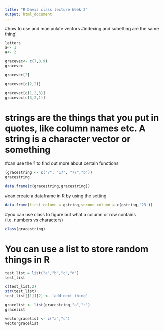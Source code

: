 ```yaml
---
title: "R Davis class lecture Week 2"
output: html_document
---
```


#how to use and manipulate vectors
#indexing and subetting are the same thing!

```r
letters
a<- 1
a<- 2
```
```r
gracevec<- c(7,8,9)
gracevec
```

```r
gracevec[2]
```


```r
gracevec[c(2,2)]
```

```r
gracevec[c(1,2,3)]
gracevec[c(3,2,1)]
```

# strings are the things that you put in quotes, like column names etc. A string is a character vector or something 

#can use the ? to find out more about certain functions 


```r
(gracestring <- c("7", "17", "77","b"))
gracestring
```

```r
data.frame(c(gracestring,gracestring))
```

#can create a dataframe in R by using the setting 



```r
data.frame(first_column = gstring,second_column = c(gstring,'23'))

```

#you can use class to figure out what a column or row contains (i.e. numbers vs characters)


```r
class(gracestring)
```


# You can use a list to store random things in R

```r
test_list = list("a","b","c","d")
test_list

```



```r
c(test_list,2)
str(test_list)
test_list[[1]][2] <- 'add next thing'


```
```r

gracelist <- list(gracestring,"a","c")
gracelist
```

```r
vectorgracelist <- c("a","c")
vectorgracelist
```


